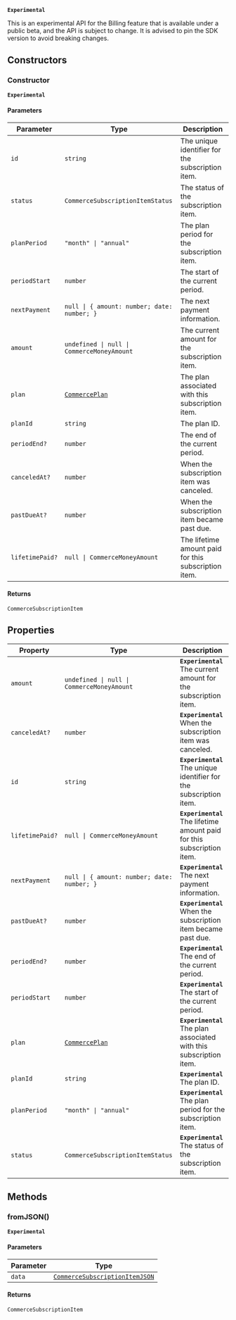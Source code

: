 **`Experimental`**

This is an experimental API for the Billing feature that is available under a public beta, and the API is subject to change.
It is advised to pin the SDK version to avoid breaking changes.

## Constructors

### Constructor

**`Experimental`**

#### Parameters

| Parameter       | Type                                                     | Description                                          |
| --------------- | -------------------------------------------------------- | ---------------------------------------------------- |
| `id`            | `string`                                                 | The unique identifier for the subscription item.     |
| `status`        | `CommerceSubscriptionItemStatus`                         | The status of the subscription item.                 |
| `planPeriod`    | <code>"month" \| "annual"</code>                         | The plan period for the subscription item.           |
| `periodStart`   | `number`                                                 | The start of the current period.                     |
| `nextPayment`   | <code>null \| \{ amount: number; date: number; \}</code> | The next payment information.                        |
| `amount`        | <code>undefined \| null \| CommerceMoneyAmount</code>    | The current amount for the subscription item.        |
| `plan`          | [`CommercePlan`](commerce-plan.mdx)                      | The plan associated with this subscription item.     |
| `planId`        | `string`                                                 | The plan ID.                                         |
| `periodEnd?`    | `number`                                                 | The end of the current period.                       |
| `canceledAt?`   | `number`                                                 | When the subscription item was canceled.             |
| `pastDueAt?`    | `number`                                                 | When the subscription item became past due.          |
| `lifetimePaid?` | <code>null \| CommerceMoneyAmount</code>                 | The lifetime amount paid for this subscription item. |

#### Returns

`CommerceSubscriptionItem`

## Properties

| Property                                  | Type                                                     | Description                                                             |
| ----------------------------------------- | -------------------------------------------------------- | ----------------------------------------------------------------------- |
| <a id="amount"></a> `amount`              | <code>undefined \| null \| CommerceMoneyAmount</code>    | **`Experimental`** The current amount for the subscription item.        |
| <a id="canceledat"></a> `canceledAt?`     | `number`                                                 | **`Experimental`** When the subscription item was canceled.             |
| <a id="id"></a> `id`                      | `string`                                                 | **`Experimental`** The unique identifier for the subscription item.     |
| <a id="lifetimepaid"></a> `lifetimePaid?` | <code>null \| CommerceMoneyAmount</code>                 | **`Experimental`** The lifetime amount paid for this subscription item. |
| <a id="nextpayment"></a> `nextPayment`    | <code>null \| \{ amount: number; date: number; \}</code> | **`Experimental`** The next payment information.                        |
| <a id="pastdueat"></a> `pastDueAt?`       | `number`                                                 | **`Experimental`** When the subscription item became past due.          |
| <a id="periodend"></a> `periodEnd?`       | `number`                                                 | **`Experimental`** The end of the current period.                       |
| <a id="periodstart"></a> `periodStart`    | `number`                                                 | **`Experimental`** The start of the current period.                     |
| <a id="plan"></a> `plan`                  | [`CommercePlan`](commerce-plan.mdx)                      | **`Experimental`** The plan associated with this subscription item.     |
| <a id="planid"></a> `planId`              | `string`                                                 | **`Experimental`** The plan ID.                                         |
| <a id="planperiod"></a> `planPeriod`      | <code>"month" \| "annual"</code>                         | **`Experimental`** The plan period for the subscription item.           |
| <a id="status"></a> `status`              | `CommerceSubscriptionItemStatus`                         | **`Experimental`** The status of the subscription item.                 |

## Methods

### fromJSON()

**`Experimental`**

#### Parameters

| Parameter | Type                                                                  |
| --------- | --------------------------------------------------------------------- |
| `data`    | [`CommerceSubscriptionItemJSON`](commerce-subscription-item-json.mdx) |

#### Returns

`CommerceSubscriptionItem`
